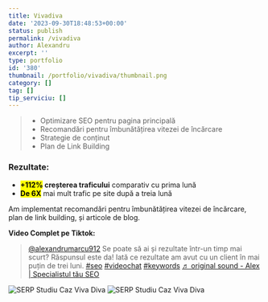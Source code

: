 ```yaml
---
title: Vivadiva
date: '2023-09-30T18:48:53+00:00'
status: publish
permalink: /vivadiva
author: Alexandru
excerpt: ''
type: portfolio
id: '380'
thumbnail: /portfolio/vivadiva/thumbnail.png
category: []
tag: []
tip_serviciu: []
---
```


> - Optimizare SEO pentru pagina principală
> - Recomandări pentru îmbunătățirea vitezei de încărcare
> - Strategie de conținut
> - Plan de Link Building

### Rezultate:

- **<mark>+112%</mark> creșterea traficului** comparativ cu prima lună
- **<mark>De 6X</mark>** mai mult trafic pe site după a treia lună

Am implementat recomandări pentru îmbunătățirea vitezei de încărcare, plan de link building, și articole de blog.

**Video Complet pe Tiktok:**

<blockquote class="tiktok-embed" cite="https://www.tiktok.com/@alexandrumarcu912/video/7200067772666154246" data-video-id="7200067772666154246" style={{
    maxWidth: '605px',
    minWidth: "325px"
}} > <section> <a target="_blank" title="@alexandrumarcu912" href="https://www.tiktok.com/@alexandrumarcu912?refer=embed">@alexandrumarcu912</a> Se poate să ai și rezultate într-un timp mai scurt? Răspunsul este da! Iată ce rezultate am avut cu un client în mai puțin de trei luni. <a title="seo" target="_blank" href="https://www.tiktok.com/tag/seo?refer=embed">#seo</a> <a title="videochat" target="_blank" href="https://www.tiktok.com/tag/videochat?refer=embed">#videochat</a> <a title="keywords" target="_blank" href="https://www.tiktok.com/tag/keywords?refer=embed">#keywords</a> <a target="_blank" title="♬ original sound - Alex | Specialistul tău SEO" href="https://www.tiktok.com/music/original-sound-7200067801669700357?refer=embed">♬ original sound - Alex | Specialistul tău SEO</a> </section> </blockquote> <script async src="https://www.tiktok.com/embed.js"></script>

![SERP Studiu Caz Viva Diva](/portfolio/vivadiva/angajare-videochat-iasi.png)
![SERP Studiu Caz Viva Diva](/portfolio/vivadiva/studio-videochat-iasi.png)

